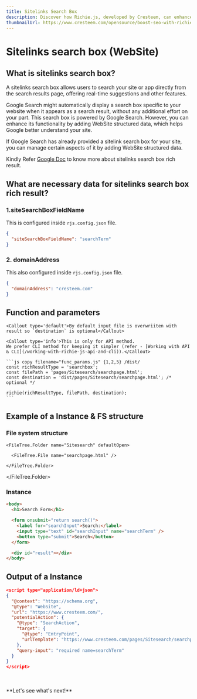 ```yaml
---
title: Sitelinks Search Box
description: Discover how Richie.js, developed by Cresteem, can enhance your website's search functionality. This guide will show you how to implement structured data for sitelinks search boxes, making it easier for users to find what they're looking for on your site.
thumbnailUrl: https://www.cresteem.com/opensource/boost-seo-with-richie-js/thumbnail.webp
---
```



# Sitelinks search box (WebSite)

## What is sitelinks search box?

A sitelinks search box allows users to search your site or app directly from the search results page, offering real-time suggestions and other features.

Google Search might automatically display a search box specific to your website when it appears as a search result, without any additional effort on your part. This search box is powered by Google Search. However, you can enhance its functionality by adding WebSite structured data, which helps Google better understand your site.

If Google Search has already provided a sitelink search box for your site, you can manage certain aspects of it by adding WebSite structured data.

Kindly Refer [Google Doc](https://developers.google.com/search/docs/appearance/structured-data/sitelinks-searchbox) to know more about sitelinks search box rich result.

## What are necessary data for sitelinks search box rich result?

### 1.siteSearchBoxFieldName

This is configured inside `rjs.config.json` file.

```json copy filename="rjs.config.json"
{
  "siteSearchBoxFieldName": "searchTerm"
}
```

### 2. domainAddress

This also configured inside `rjs.config.json` file.

```json copy filename="rjs.config.json"
{
  "domainAddress": "cresteem.com"
}
```

## Function and parameters

    <Callout type='default'>By default input file is overwriiten with result so `destination` is optional</Callout>

    <Callout type='info'>This is only for API method.
    We prefer CLI method for keeping it simpler (refer - [Working with API & CLI](/working-with-richie-js-api-and-cli)).</Callout>

    ```js copy filename="func_params.js" {1,2,5} /dist/
    const richResultType = 'searchbox';
    const filePath = 'pages/Sitesearch/searchpage.html';
    const destination = 'dist/pages/Sitesearch/searchpage.html'; /* optional */

    richie(richResultType, filePath, destination);
    ```

## Example of a Instance & FS structure

### File system structure

<FileTree>
  <FileTree.Folder name="pages" defaultOpen>
    
    <FileTree.Folder name="Sitesearch" defaultOpen>

      <FileTree.File name="searchpage.html" />

    </FileTree.Folder>

  </FileTree.Folder>
</FileTree>

### Instance

```html copy filename="search.html" /searchTerm/ {7}
<body>
  <h1>Search Form</h1>

  <form onsubmit="return search()">
    <label for="searchInput">Search:</label>
    <input type="text" id="searchInput" name="searchTerm" />
    <button type="submit">Search</button>
  </form>

  <div id="result"></div>
</body>
```

## Output of a Instance

```json filename="search.html" copy
<script type="application/ld+json">
{
  "@context": "https://schema.org",
  "@type": "WebSite",
  "url": "https://www.cresteem.com/",
  "potentialAction": {
    "@type": "SearchAction",
    "target": {
      "@type": "EntryPoint",
      "urlTemplate": "https://www.cresteem.com/pages/Sitesearch/searchpage?q={searchTerm}"
    },
    "query-input": "required name=searchTerm"
  }
}
</script>
```

<br />
<br />
**Let's see what's next!**
